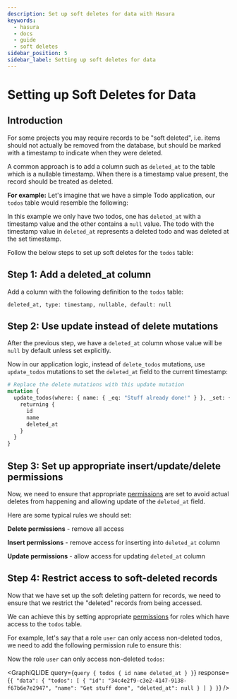 ```yaml
---
description: Set up soft deletes for data with Hasura
keywords:
  - hasura
  - docs
  - guide
  - soft deletes
sidebar_position: 5
sidebar_label: Setting up soft deletes for data
---
```



# Setting up Soft Deletes for Data

## Introduction

For some projects you may require records to be "soft deleted", i.e. items should not actually be removed from the
database, but should be marked with a timestamp to indicate when they were deleted.

A common approach is to add a column such as `deleted_at` to the table which is a nullable timestamp. When there is a
timestamp value present, the record should be treated as deleted.

**For example:** Let's imagine that we have a simple Todo application, our `todos` table would resemble the following:

<Thumbnail src='/img/guides/soft-deletes-example-data.png' alt='Todo table of a todo application' />

In this example we only have two todos, one has `deleted_at` with a timestamp value and the other contains a `null`
value. The todo with the timestamp value in `deleted_at` represents a deleted todo and was deleted at the set timestamp.

Follow the below steps to set up soft deletes for the `todos` table:

## Step 1: Add a **deleted_at** column

Add a column with the following definition to the `todos` table:

`deleted_at, type: timestamp, nullable, default: null`

## Step 2: Use **update** instead of **delete** mutations

After the previous step, we have a `deleted_at` column whose value will be `null` by default unless set explicitly.

Now in our application logic, instead of `delete_todos` mutations, use `update_todos` mutations to set the `deleted_at`
field to the current timestamp:

```graphql {7}
# Replace the delete mutations with this update mutation
mutation {
  update_todos(where: { name: { _eq: "Stuff already done!" } }, _set: { deleted_at: "now()" }) {
    returning {
      id
      name
      deleted_at
    }
  }
}
```

## Step 3: Set up appropriate insert/update/delete permissions

Now, we need to ensure that appropriate [permissions](/auth/authorization/index.mdx) are set to avoid actual deletes
from happening and allowing update of the `deleted_at` field.

Here are some typical rules we should set:

**Delete permissions** - remove all access

<Thumbnail src='/img/guides/soft-deletes-delete-perms.png' alt='Delete permissions for role user' />

**Insert permissions** - remove access for inserting into `deleted_at` column

<Thumbnail src='/img/guides/soft-deletes-insert-perms.png' alt='Insert permissions for role user' />

**Update permissions** - allow access for updating `deleted_at` column

<Thumbnail src='/img/guides/soft-deletes-update-perms.png' alt='Update permissions for role user' />

## Step 4: Restrict access to soft-deleted records

Now that we have set up the soft deleting pattern for records, we need to ensure that we restrict the "deleted" records
from being accessed.

We can achieve this by setting appropriate [permissions](/auth/authorization/index.mdx) for roles which have access to
the `todos` table.

For example, let's say that a role `user` can only access non-deleted todos, we need to add the following permission
rule to ensure this:

<Thumbnail src='/img/guides/soft-deletes-select-perms.png' alt='Restrict access to soft-deleted records' />

Now the role `user` can only access non-deleted `todos`:

<GraphiQLIDE
  query={`query {
  todos {
    id
    name
    deleted_at
  }
 }`}
  response={`{
  "data": {
    "todos": [
      {
        "id": "34c4e2f9-c3e2-4147-9138-f67b6e7e2947",
        "name": "Get stuff done",
        "deleted_at": null
      }
    ]
  }
 }`}
/>
